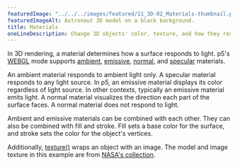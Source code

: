 ---
featuredImage: "../../../images/featured/11_3D-02_Materials-thumbnail.png"
featuredImageAlt: Astronaut 3D model on a black background.
title: Materials
oneLineDescription: Change 3D objects' color, texture, and how they respond to light.
---

In 3D rendering, a material determines how a surface
responds to light. p5's
<a href="/reference/p5/WEBGL" target="_blank">WEBGL</a>
mode supports
<a href="/reference/p5/ambientMaterial" target="_blank">ambient</a>,
<a href="/reference/p5/emissiveMaterial" target="_blank">emissive</a>,
<a href="/reference/p5/normalMaterial" target="_blank">normal</a>, and
<a href="/reference/p5/specularMaterial" target="_blank">specular</a>
materials.

An ambient material responds to ambient light only. A specular
material responds to any light source. In p5, an emissive material
displays its color regardless of light source. In other contexts,
typically an emissive material emits light. A normal material
visualizes the direction each part of the surface faces. A normal
material does not respond to light.

Ambient and emissive materials can be combined with each other.
They can also be combined with fill and stroke. Fill sets a base
color for the surface, and stroke sets the color for the object's
vertices.

Additionally,
<a href="/reference/p5/texture" target="_blank">texture()</a>
wraps an object with an image. The model and image texture in this example are
from <a href="https://nasa3d.arc.nasa.gov" target="_blank">NASA's collection</a>.